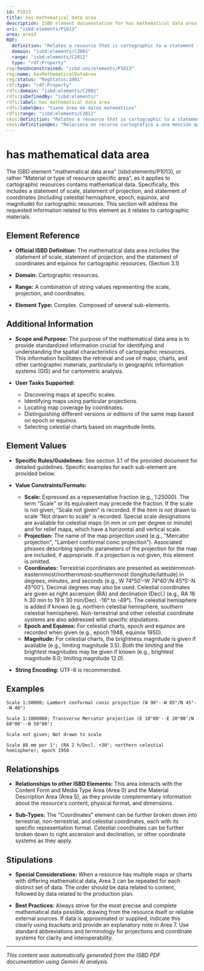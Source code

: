```yaml
---
id: P1013
title: has mathematical data area
description: ISBD element documentation for has mathematical data area
uri: "isbd:elements/P1013"
area: area3
RDF:
  definition: "Relates a resource that is cartographic to a statement including the statement of scale, statement of projection, and the statement of coordinates and equinox."
  domain: "isbd:elements/C2001"
  range: "isbd:elements/C2012"
  type: "rdf:Property"
reg:hasUnconstrained: "isbd:unc/elements/P1013"
reg:name: hasMathematicalDataArea
reg:status: "RegStatus:1001"
rdf:type: "rdf:Property"
rdfs:domain: "isbd:elements/C2001"
rdfs:isDefinedBy: "isbd:elements/"
rdfs:label: has mathematical data area
rdfs:label@es: "tiene área de datos matemáticos"
rdfs:range: "isbd:elements/C2012"
skos:definition: "Relates a resource that is cartographic to a statement including the statement of scale, statement of projection, and the statement of coordinates and equinox."
skos:definition@es: "Relaciona un recurso cartográfico a una mención que incluye la mención de escala, mención de proyección y mención de coordenadas y equinoccio."
---
```

# has mathematical data area

The ISBD element "mathematical data area" (isbd:elements/P1013), or rather "Material or type of resource specific area", as it applies to cartographic resources contains mathematical data. Specifically, this includes a statement of scale, statement of projection, and statement of coordinates (including celestial hemisphere, epoch, equinox, and magnitude) for cartographic resources. This section will address the requested information related to this element as it relates to cartographic materials.


## Element Reference

- **Official ISBD Definition:** The mathematical data area includes the statement of scale, statement of projection, and the statement of coordinates and equinox for cartographic resources. (Section 3.1)

- **Domain:** Cartographic resources.

- **Range:**  A combination of string values representing the scale, projection, and coordinates.

- **Element Type:** Complex. Composed of several sub-elements.


## Additional Information

- **Scope and Purpose:** The purpose of the mathematical data area is to provide standardized information crucial for identifying and understanding the spatial characteristics of cartographic resources. This information facilitates the retrieval and use of maps, charts, and other cartographic materials, particularly in geographic information systems (GIS) and for cartometric analysis.

- **User Tasks Supported:**
    - Discovering maps at specific scales.
    - Identifying maps using particular projections.
    - Locating map coverage by coordinates.
    - Distinguishing different versions or editions of the same map based on epoch or equinox.
    - Selecting celestial charts based on magnitude limits.


## Element Values

- **Specific Rules/Guidelines:** See section 3.1 of the provided document for detailed guidelines. Specific examples for each sub-element are provided below.

- **Value Constraints/Formats:**
    - **Scale:** Expressed as a representative fraction (e.g., 1:25000). The term "Scale" or its equivalent may precede the fraction.  If the scale is not given, “Scale not given” is recorded. If the item is not drawn to scale “Not drawn to scale” is recorded. Special scale designations are available for celestial maps (in mm or cm per degree or minute) and for relief maps, which have a horizontal and vertical scale.
    - **Projection:**  The name of the map projection used (e.g., "Mercator projection", "Lambert conformal conic projection").  Associated phrases describing specific parameters of the projection for the map are included, if appropriate. If a projection is not given, this element is omitted.
    - **Coordinates:**  Terrestrial coordinates are presented as westernmost-easternmost/northernmost-southernmost (longitude/latitude) in degrees, minutes, and seconds (e.g., W 74°50'–W 74°40'/N 45°5′-N 45°00'). Decimal degrees may also be used.  Celestial coordinates are given as right ascension (RA) and declination (Decl.) (e.g., RA 16 h 30 min to 19 h 30 min/Decl. -16° to -49°). The celestial hemisphere is added if known (e.g. northern celestial hemisphere, southern celestial hemisphere). Non-terrestrial and other celestial coordinate systems are also addressed with specific stipulations.
    - **Epoch and Equinox:** For celestial charts, epoch and equinox are recorded when given (e.g., epoch 1948, equinox 1950).
    - **Magnitude:** For celestial charts, the brightness magnitude is given if available (e.g., limiting magnitude 3.5). Both the limiting and the brightest magnitudes may be given if known (e.g., brightest magnitude 8.0; limiting magnitude 12.0).


- **String Encoding:**  UTF-8 is recommended.


## Examples

```
Scale 1:50000; Lambert conformal conic projection (W 90°--W 85°/N 45°--N 40°)
```

```
Scale 1:1000000; Transverse Mercator projection (E 10°00'--E 20°00'/N 60°00'--N 50°00')
```
```
Scale not given; Not drawn to scale
```

```
Scale 88 mm per 1°; (RA 2 h/Decl. +30°; northern celestial hemisphere); epoch 1950
```


## Relationships

- **Relationships to other ISBD Elements:** This area interacts with the Content Form and Media Type Area (Area 0) and the Material Description Area (Area 5), as they provide complementary information about the resource's content, physical format, and dimensions.

- **Sub-Types:**  The "Coordinates" element can be further broken down into terrestrial, non-terrestrial, and celestial coordinates, each with its specific representation format. Celestial coordinates can be further broken down to right ascension and declination, or other coordinate systems as they apply.


## Stipulations

- **Special Considerations:** When a resource has multiple maps or charts with differing mathematical data, Area 3 can be repeated for each distinct set of data.  The order should be data related to content, followed by data related to the production plan.


- **Best Practices:**  Always strive for the most precise and complete mathematical data possible, drawing from the resource itself or reliable external sources.  If data is approximated or supplied, indicate this clearly using brackets and provide an explanatory note in Area 7. Use standard abbreviations and terminology for projections and coordinate systems for clarity and interoperability.


---

*This content was automatically generated from the ISBD PDF documentation using Gemini AI analysis.*
